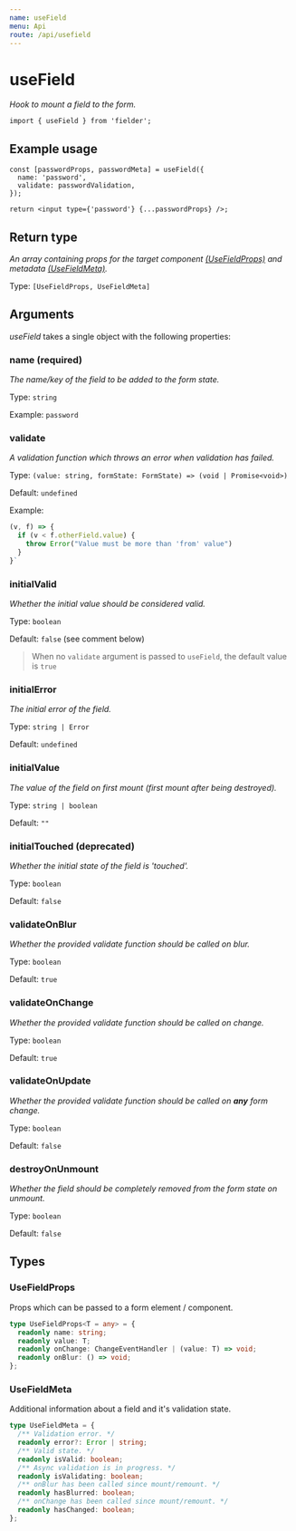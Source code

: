 ```yaml
---
name: useField
menu: Api
route: /api/usefield
---
```


# useField

_Hook to mount a field to the form._

```tsx
import { useField } from 'fielder';
```

## Example usage

```tsx
const [passwordProps, passwordMeta] = useField({
  name: 'password',
  validate: passwordValidation,
});

return <input type={'password'} {...passwordProps} />;
```

## Return type

_An array containing props for the target component [(UseFieldProps)](#usefieldprops) and metadata [(UseFieldMeta)](#usefieldmeta)._

Type: `[UseFieldProps, UseFieldMeta]`

## Arguments

_useField_ takes a single object with the following properties:

### name **(required)**

_The name/key of the field to be added to the form state._

Type: `string`

Example: `password`

### validate

_A validation function which throws an error when validation has failed._

Type: `(value: string, formState: FormState) => (void | Promise<void>)`

Default: `undefined`

Example:

```js
(v, f) => {
  if (v < f.otherField.value) {
    throw Error("Value must be more than 'from' value")
  }
}`
```

### initialValid

_Whether the initial value should be considered valid._

Type: `boolean`

Default: `false` (see comment below)

> When no `validate` argument is passed to `useField`, the default value is `true`

### initialError

_The initial error of the field._

Type: `string | Error`

Default: `undefined`

### initialValue

_The value of the field on first mount (first mount after being destroyed)._

Type: `string | boolean`

Default: `""`

### initialTouched **(deprecated)**

_Whether the initial state of the field is 'touched'._

Type: `boolean`

Default: `false`

### validateOnBlur

_Whether the provided validate function should be called on blur._

Type: `boolean`

Default: `true`

### validateOnChange

_Whether the provided validate function should be called on change._

Type: `boolean`

Default: `true`

### validateOnUpdate

_Whether the provided validate function should be called on **any** form change._

Type: `boolean`

Default: `false`

### destroyOnUnmount

_Whether the field should be completely removed from the form state on unmount._

Type: `boolean`

Default: `false`

## Types

### UseFieldProps

Props which can be passed to a form element / component.

```ts
type UseFieldProps<T = any> = {
  readonly name: string;
  readonly value: T;
  readonly onChange: ChangeEventHandler | (value: T) => void;
  readonly onBlur: () => void;
};
```

### UseFieldMeta

Additional information about a field and it's validation state.

```ts
type UseFieldMeta = {
  /** Validation error. */
  readonly error?: Error | string;
  /** Valid state. */
  readonly isValid: boolean;
  /** Async validation is in progress. */
  readonly isValidating: boolean;
  /** onBlur has been called since mount/remount. */
  readonly hasBlurred: boolean;
  /** onChange has been called since mount/remount. */
  readonly hasChanged: boolean;
};
```

